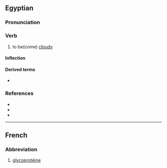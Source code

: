 {{also|GP|.gp}}
==Egyptian==

===Pronunciation===
{{egy-IPA-E}}

===Verb===
{{egy-verb|2-lit|head=<hiero>g:p-mw</hiero>}}

# {{lb|egy|intransitive}} to be(come) [[cloudy]]

====Inflection====
{{egy-conj-2-lit|gp|gpp|intr=1}}

====Derived terms====
* {{l|egy|gp n mw}}

===References===
* {{R:egy:Wb|5|165}}
* {{R:egy:Faulkner|289}}
* {{R:egy:Inflection|547|728}}

----

==French==

===Abbreviation===
{{rfc-header|Abbreviation}}
{{head|fr|abbreviation}}

# [[glycoprotéine]]